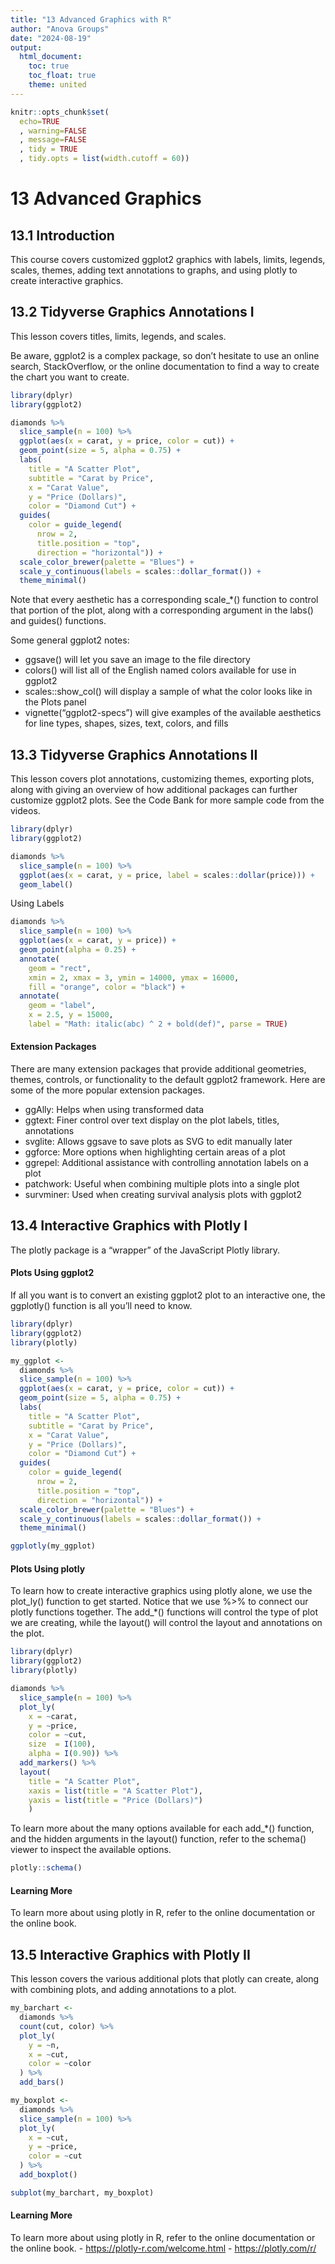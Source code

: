 ```yaml
---
title: "13 Advanced Graphics with R"
author: "Anova Groups"
date: "2024-08-19"
output:
  html_document:
    toc: true
    toc_float: true
    theme: united
---
```


```r
knitr::opts_chunk$set(
  echo=TRUE
  , warning=FALSE
  , message=FALSE
  , tidy = TRUE
  , tidy.opts = list(width.cutoff = 60))

```

# **13 Advanced Graphics**

## **13.1 Introduction**

This course covers customized ggplot2 graphics with labels, limits, legends, scales, themes, adding text annotations to graphs, and using plotly to create interactive graphics.

## **13.2 Tidyverse Graphics Annotations I**

This lesson covers titles, limits, legends, and scales.

Be aware, ggplot2 is a complex package, so don’t hesitate to use an online search, StackOverflow, or the online documentation to find a way to create the chart you want to create.

```r
library(dplyr)
library(ggplot2)

diamonds %>% 
  slice_sample(n = 100) %>%
  ggplot(aes(x = carat, y = price, color = cut)) +
  geom_point(size = 5, alpha = 0.75) +
  labs(
    title = "A Scatter Plot", 
    subtitle = "Carat by Price",
    x = "Carat Value",
    y = "Price (Dollars)",
    color = "Diamond Cut") +
  guides(
    color = guide_legend(
      nrow = 2, 
      title.position = "top",
      direction = "horizontal")) +
  scale_color_brewer(palette = "Blues") +
  scale_y_continuous(labels = scales::dollar_format()) +
  theme_minimal()
```

Note that every aesthetic has a corresponding scale\_\*() function to control that portion of the plot, along with a corresponding argument in the labs() and guides() functions.

Some general ggplot2 notes:

-   ggsave() will let you save an image to the file directory
-   colors() will list all of the English named colors available for use in ggplot2
-   scales::show_col() will display a sample of what the color looks like in the Plots panel
-   vignette("ggplot2-specs") will give examples of the available aesthetics for line types, shapes, sizes, text, colors, and fills

## **13.3 Tidyverse Graphics Annotations II**

This lesson covers plot annotations, customizing themes, exporting plots, along with giving an overview of how additional packages can further customize ggplot2 plots. See the Code Bank for more sample code from the videos.

```r

library(dplyr)
library(ggplot2)

diamonds %>% 
  slice_sample(n = 100) %>%
  ggplot(aes(x = carat, y = price, label = scales::dollar(price))) +
  geom_label()

```

Using Labels

```r
diamonds %>% 
  slice_sample(n = 100) %>%
  ggplot(aes(x = carat, y = price)) +
  geom_point(alpha = 0.25) +
  annotate(
    geom = "rect",
    xmin = 2, xmax = 3, ymin = 14000, ymax = 16000,
    fill = "orange", color = "black") +
  annotate(
    geom = "label",
    x = 2.5, y = 15000,
    label = "Math: italic(abc) ^ 2 + bold(def)", parse = TRUE)
```

#### **Extension Packages**

There are many extension packages that provide additional geometries, themes, controls, or functionality to the default ggplot2 framework. Here are some of the more popular extension packages.

-   ggAlly: Helps when using transformed data
-   ggtext: Finer control over text display on the plot labels, titles, annotations
-   svglite: Allows ggsave to save plots as SVG to edit manually later
-   ggforce: More options when highlighting certain areas of a plot
-   ggrepel: Additional assistance with controlling annotation labels on a plot
-   patchwork: Useful when combining multiple plots into a single plot
-   survminer: Used when creating survival analysis plots with ggplot2

## **13.4 Interactive Graphics with Plotly I**

The plotly package is a “wrapper” of the JavaScript Plotly library.

#### **Plots Using ggplot2**

If all you want is to convert an existing ggplot2 plot to an interactive one, the ggplotly() function is all you’ll need to know.

```r
library(dplyr)
library(ggplot2)
library(plotly)

my_ggplot <- 
  diamonds %>% 
  slice_sample(n = 100) %>%
  ggplot(aes(x = carat, y = price, color = cut)) +
  geom_point(size = 5, alpha = 0.75) +
  labs(
    title = "A Scatter Plot", 
    subtitle = "Carat by Price",
    x = "Carat Value",
    y = "Price (Dollars)",
    color = "Diamond Cut") +
  guides(
    color = guide_legend(
      nrow = 2, 
      title.position = "top",
      direction = "horizontal")) +
  scale_color_brewer(palette = "Blues") +
  scale_y_continuous(labels = scales::dollar_format()) +
  theme_minimal()

ggplotly(my_ggplot)

```

#### **Plots Using plotly**

To learn how to create interactive graphics using plotly alone, we use the plot_ly() function to get started. Notice that we use %\>% to connect our plotly functions together. The add\_\*() functions will control the type of plot we are creating, while the layout() will control the layout and annotations on the plot.

```r
library(dplyr)
library(ggplot2)
library(plotly)

diamonds %>% 
  slice_sample(n = 100) %>% 
  plot_ly(
    x = ~carat,
    y = ~price,
    color = ~cut,
    size  = I(100),
    alpha = I(0.90)) %>% 
  add_markers() %>% 
  layout(
    title = "A Scatter Plot",
    xaxis = list(title = "A Scatter Plot"),
    yaxis = list(title = "Price (Dollars)")
    )
```

To learn more about the many options available for each add\_\*() function, and the hidden arguments in the layout() function, refer to the schema() viewer to inspect the available options.

```r
plotly::schema()
```

#### **Learning More**

To learn more about using plotly in R, refer to the online documentation or the online book.

## **13.5 Interactive Graphics with Plotly II**

This lesson covers the various additional plots that plotly can create, along with combining plots, and adding annotations to a plot.

```r
my_barchart <- 
  diamonds %>% 
  count(cut, color) %>% 
  plot_ly(
    y = ~n,
    x = ~cut,
    color = ~color
  ) %>% 
  add_bars()

my_boxplot <- 
  diamonds %>% 
  slice_sample(n = 100) %>% 
  plot_ly(
    x = ~cut,
    y = ~price,
    color = ~cut
  ) %>% 
  add_boxplot()

subplot(my_barchart, my_boxplot)
```

#### **Learning More**

To learn more about using plotly in R, refer to the online documentation or the online book. - <https://plotly-r.com/welcome.html> - <https://plotly.com/r/>
